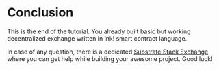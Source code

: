 # Conclusion

This is the end of the tutorial. You already built basic but working decentralized exchange written in ink! smart contract language.

In case of any question, there is a dedicated [Substrate Stack Exchange](https://substrate.stackexchange.com) where you can get help while building your awesome project. Good luck!

